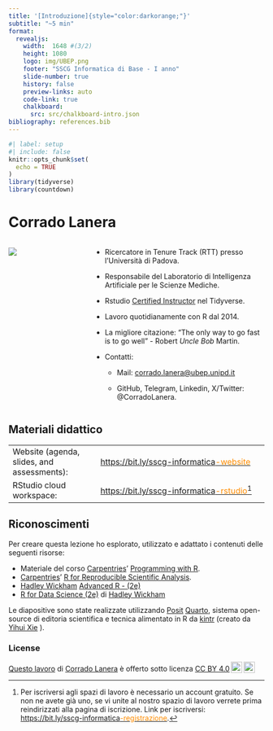 ```yaml
---
title: '[Introduzione]{style="color:darkorange;"}'
subtitle: "~5 min"
format:
  revealjs:
    width:  1648 #(3/2)
    height: 1080
    logo: img/UBEP.png
    footer: "SSCG Informatica di Base - I anno"
    slide-number: true
    history: false
    preview-links: auto
    code-link: true
    chalkboard:
      src: src/chalkboard-intro.json
bibliography: references.bib
---
```


```r
#| label: setup
#| include: false
knitr::opts_chunk$set(
  echo = TRUE
)
library(tidyverse)
library(countdown)
```

# Corrado Lanera

::::: columns
::: {.column width="30%"}
![](img/profilo_CL.jpg){fig-align="center"}
:::

::: {.column width="70%"}
- Ricercatore in Tenure Track (RTT) presso l'Università di Padova.

- Responsabile del Laboratorio di Intelligenza Artificiale per le Scienze Mediche.

- Rstudio [Certified Instructor](https://education.rstudio.com/trainers/people/lanera+corrado/) nel Tidyverse.

- Lavoro quotidianamente con R dal 2014.

- La migliore citazione: "The only way to go fast is to go well" - Robert *Uncle Bob* Martin.

- Contatti:

    - Mail: [corrado.lanera\@ubep.unipd.it](mailto:corrado.lanera@ubep.unipd.it)

    - GitHub, Telegram, Linkedin, X/Twitter: \@CorradoLanera.
:::
:::::


## Materiali didattico

|  |  |
|-------------------------|-----------------------------------------------|
| Website (agenda, slides, and assessments): | [https://bit.ly/sscg-informatica[-website]{style="color:darkorange;"}](https://bit.ly/sscg-informatica-website) |
| RStudio cloud workspace: | [https://bit.ly/sscg-informatica[-rstudio]{style="color:darkorange;"}](https://bit.ly/sscg-informatica-rstudio)[^1] |

[^1]: Per iscriversi agli spazi di lavoro è necessario un account gratuito. Se non ne avete già uno, se vi unite al nostro spazio di lavoro verrete prima reindirizzati alla pagina di iscrizione. Link per iscriversi: [https://bit.ly/sscg-informatica[-registrazione]{style="color:darkorange;"}](https://bit.ly/sscg-informatica-registrazione).



## Riconoscimenti

Per creare questa lezione ho esplorato, utilizzato e adattato i contenuti delle seguenti risorse:

- Materiale del corso [Carpentries](https://carpentries.org/)' [Programming with R](https://swcarpentry.github.io/r-novice-inflammation/).
- [Carpentries](https://carpentries.org/)' [R for Reproducible Scientific Analysis](https://swcarpentry.github.io/r-novice-gapminder/).
- [Hadley Wickham](https://hadley.nz/) [Advanced R - (2e)](https://adv-r.hadley.nz)
- [R for Data Science (2e)](https://hadley.nz/) di [Hadley Wickham](https://r4ds.hadley.nz/)

Le diapositive sono state realizzate utilizzando [Posit](https://posit.co/) [Quarto](https://quarto.org/), sistema open-source di editoria scientifica e tecnica alimentato in R da [kintr](https://yihui.org/knitr/) (creato da [Yihui Xie](https://yihui.org/) ).


### License

```{=html}
 <p xmlns:cc="http://creativecommons.org/ns#" ><a rel="cc:attributionURL" href="https://github.com/CorradoLanera/sscg-informatica">Questo lavoro</a> di <a rel="cc:attributionURL dct:creator" property="cc:attributionName" href="https://github.com/CorradoLanera">Corrado Lanera</a> è offerto sotto licenza <a href="http://creativecommons.org/licenses/by/4.0/?ref=chooser-v1" target="_blank" rel="license noopener noreferrer" style="display:inline-block;">CC BY 4.0<img style="height:22px!important;margin-left:3px;vertical-align:text-bottom;" src="https://mirrors.creativecommons.org/presskit/icons/cc.svg?ref=chooser-v1"><img style="height:22px!important;margin-left:3px;vertical-align:text-bottom;" src="https://mirrors.creativecommons.org/presskit/icons/by.svg?ref=chooser-v1"></a></p>
```
